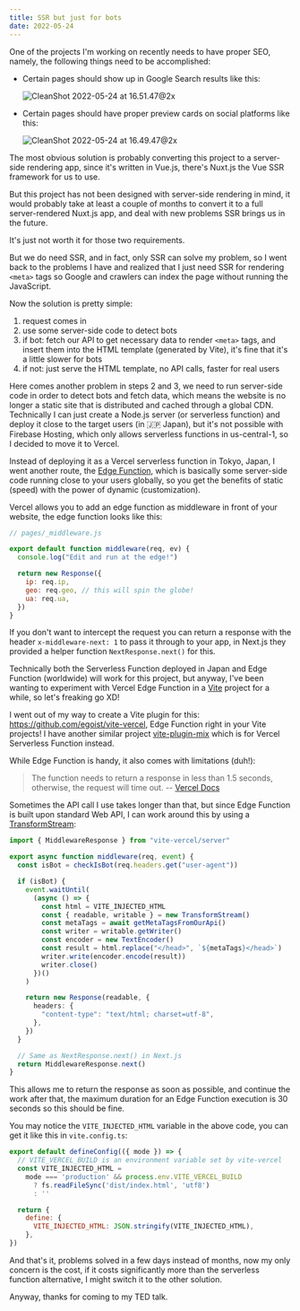 ```yaml
---
title: SSR but just for bots
date: 2022-05-24
---
```


One of the projects I'm working on recently needs to have proper SEO, namely, the following things need to be accomplished:

- Certain pages should show up in Google Search results like this:

  ![CleanShot 2022-05-24 at 16.51.47@2x](https://cdn.jsdelivr.net/gh/egoist-bot/images@main/uPic/CleanShot%202022-05-24%20at%2016.51.47@2x.png)

- Certain pages should have proper preview cards on social platforms like this:

  ![CleanShot 2022-05-24 at 16.49.47@2x](https://cdn.jsdelivr.net/gh/egoist-bot/images@main/uPic/CleanShot%202022-05-24%20at%2016.49.47@2x.png)

The most obvious solution is probably converting this project to a server-side rendering app, since it's written in Vue.js, there's Nuxt.js the Vue SSR framework for us to use.

But this project has not been designed with server-side rendering in mind, it would probably take at least a couple of months to convert it to a full server-rendered Nuxt.js app, and deal with new problems SSR brings us in the future.

It's just not worth it for those two requirements.

But we do need SSR, and in fact, only SSR can solve my problem, so I went back to the problems I have and realized that I just need SSR for rendering `<meta>` tags so Google and crawlers can index the page without running the JavaScript.

Now the solution is pretty simple:

1. request comes in
2. use some server-side code to detect bots
3. if bot: fetch our API to get necessary data to render `<meta>` tags, and insert them into the HTML template (generated by Vite), it's fine that it's a little slower for bots
4. if not: just serve the HTML template, no API calls, faster for real users

Here comes another problem in steps 2 and 3, we need to run server-side code in order to detect bots and fetch data, which means the website is no longer a static site that is distributed and cached through a global CDN. Technically I can just create a Node.js server (or serverless function) and deploy it close to the target users (in 🇯🇵 Japan), but it's not possible with Firebase Hosting, which only allows serverless functions in us-central-1, so I decided to move it to Vercel.

Instead of deploying it as a Vercel serverless function in Tokyo, Japan, I went another route, the [Edge Function](https://vercel.com/features/edge-functions), which is basically some server-side code running close to your users globally, so you get the benefits of static (speed) with the power of dynamic (customization).

Vercel allows you to add an edge function as middleware in front of your website, the edge function looks like this:

```js
// pages/_middleware.js

export default function middleware(req, ev) {
  console.log("Edit and run at the edge!")

  return new Response({
    ip: req.ip,
    geo: req.geo, // this will spin the globe!
    ua: req.ua,
  })
}
```

If you don't want to intercept the request you can return a response with the header `x-middleware-next: 1` to pass it through to your app, in Next.js they provided a helper function `NextResponse.next()` for this.

Technically both the Serverless Function deployed in Japan and Edge Function (worldwide) will work for this project, but anyway, I've been wanting to experiment with Vercel Edge Function in a [Vite](https://vitejs.dev) project for a while, so let's freaking go XD!

I went out of my way to create a Vite plugin for this: https://github.com/egoist/vite-vercel, Edge Function right in your Vite projects! I have another similar project [vite-plugin-mix](https://github.com/egoist/vite-plugin-mix) which is for Vercel Serverless Function instead.

While Edge Function is handy, it also comes with limitations (duh!):

> The function needs to return a response in less than 1.5 seconds, otherwise, the request will time out. -- [Vercel Docs](https://vercel.com/docs/concepts/functions/edge-functions/edge-functions-limitations#)

Sometimes the API call I use takes longer than that, but since Edge Function is built upon standard Web API, I can work around this by using a [TransformStream](https://developer.mozilla.org/en-US/docs/Web/API/TransformStream):

```ts
import { MiddlewareResponse } from "vite-vercel/server"

export async function middleware(req, event) {
  const isBot = checkIsBot(req.headers.get("user-agent"))

  if (isBot) {
    event.waitUntil(
      (async () => {
        const html = VITE_INJECTED_HTML
        const { readable, writable } = new TransformStream()
        const metaTags = await getMetaTagsFromOurApi()
        const writer = writable.getWriter()
        const encoder = new TextEncoder()
        const result = html.replace("</head>", `${metaTags}</head>`)
        writer.write(encoder.encode(result))
        writer.close()
      })()
    )

    return new Response(readable, {
      headers: {
        "content-type": "text/html; charset=utf-8",
      },
    })
  }

  // Same as NextResponse.next() in Next.js
  return MiddlewareResponse.next()
}
```

This allows me to return the response as soon as possible, and continue the work after that, the maximum duration for an Edge Function execution is 30 seconds so this should be fine.

You may notice the `VITE_INJECTED_HTML` variable in the above code, you can get it like this in `vite.config.ts`:

```js
export default defineConfig(({ mode }) => {
  // VITE_VERCEL_BUILD is an environment variable set by vite-vercel
  const VITE_INJECTED_HTML =
    mode === 'production' && process.env.VITE_VERCEL_BUILD
      ? fs.readFileSync('dist/index.html', 'utf8')
      : ''

  return {
    define: {
      VITE_INJECTED_HTML: JSON.stringify(VITE_INJECTED_HTML),
    },
})
```

And that's it, problems solved in a few days instead of months, now my only concern is the cost, if it costs significantly more than the serverless function alternative, I might switch it to the other solution.

Anyway, thanks for coming to my TED talk.
